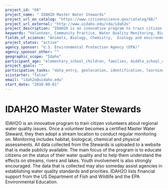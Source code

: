 ```yaml
---
project_id: "68"
project_name: " IDAH2O Master Water Stewards"
project_url_on_catalog: "https://www.citizenscience.gov/catalog/68/"
project_url_external: "http://www.uidaho.edu/cda/idah2o"
project_description: "IDAH2O is an innovative program to train citizen volunteers about regional water quality issues. Once a volunteer becomes a certified Master Water Steward, they then adopt a stream location to conduct regular monitoring on. Monitoring includes habitat, biological, chemical and physical assessments. All data collected from the Stewards is uploaded to a website that is made publicly available. The main focus of the program is to educate citizens on the status of their water quality and to help them understand the effects on streams, rivers and lakes. Youth involvement is also strongly encouraged. The data that is collected may also someday assist agencies in establishing water quality standards and priorities. IDAH2O lists financial support from the US Department of Fish and Wildlife and the EPA Environmental Education."
keywords: "Volunteer, Community Practice, Water Quality Monitoring, Biology, Education, Youth Involvement, Standards, Environmental Monitoring, Fish and Wildlife Service (FWS)"
fields_of_science: "Animals, Biology, Chemistry,  Ecology and environment,  Education, Geology and earth science,  Pollinators/insects, Nature and outdoors"
project_status: "active"
agency_sponsor: "U.S. Environmental Protection Agency (EPA)"
agency_sponsor_other: ""
geographic_scope: "Idaho"
participant_age: "elementary_school_children, families, middle_school_children, general_public, seniors, teens"
project_goals: ""
participation_tasks: "data_entry, geolocation, identification, learning, measurement, observation, photography, sample_analysis, site_selection_description, specimen_sample_collection"
scistarter: "false"
email: "idah2o@uidaho.edu"
start_date: "2010-09-01"
---
```


#  IDAH2O Master Water Stewards

IDAH2O is an innovative program to train citizen volunteers about regional water quality issues. Once a volunteer becomes a certified Master Water Steward, they then adopt a stream location to conduct regular monitoring on. Monitoring includes habitat, biological, chemical and physical assessments. All data collected from the Stewards is uploaded to a website that is made publicly available. The main focus of the program is to educate citizens on the status of their water quality and to help them understand the effects on streams, rivers and lakes. Youth involvement is also strongly encouraged. The data that is collected may also someday assist agencies in establishing water quality standards and priorities. IDAH2O lists financial support from the US Department of Fish and Wildlife and the EPA Environmental Education.
